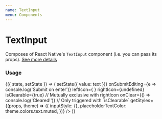 ```yaml
---
name: TextInput
menu: Components
---
```




# TextInput

Composes of React Native's `TextInput` component (i.e. you can pass its props). [See more details](https://facebook.github.io/react-native/docs/textinput)

### Usage

<Playground>
  <State initial={{ value: '' }}>
    {({ state, setState }) => (
      <TextInput
        name="field"
        value={state.value}
        placeholder="Add your own placeholder"
        size="large"
        isDisabled={false}
        isInvalid={false}
        keyboardType="email-address"
        onChangeText={text => setState({ value: text })}
        onSubmitEditing={e => console.log('Submit on enter')}
        leftIcon={
          <View>
            <Icon name="menu" size={24} />
          </View>
        }
        rightIcon={undefined}
        isClearable={true} // Mutually exclusive with rightIcon
        onClear={() => console.log('Cleared!')} // Only triggered with `isClearable`
        getStyles={(props, theme) => ({
          inputStyle: {},
          placeholderTextColor: theme.colors.text.muted,
        })}
      />
    )}
  </State>
</Playground>
